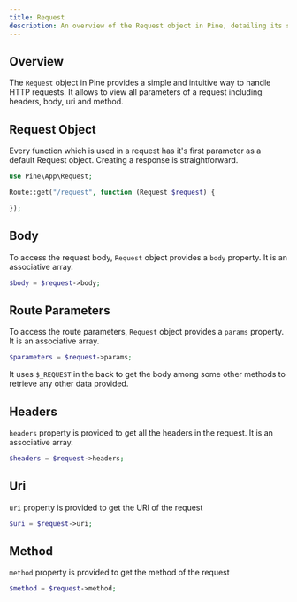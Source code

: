 ```yaml
---
title: Request
description: An overview of the Request object in Pine, detailing its structure and usage in HTTP Requests.
---
```


## Overview

The `Request` object in Pine provides a simple and intuitive way to handle HTTP
requests. It allows to view all parameters of a request including headers, body,
uri and method.

## Request Object
Every function which is used in a request has it's first parameter as a default 
Request object.
Creating a response is straightforward.
```php
use Pine\App\Request;

Route::get("/request", function (Request $request) {

});
```

## Body

To access the request body, `Request` object provides a `body` property. It is an 
associative array.

```php
$body = $request->body;
```

## Route Parameters

To access the route parameters, `Request` object provides a `params` property. It is an 
associative array.

```php
$parameters = $request->params;
```

It uses `$_REQUEST` in the back to get the body among some other methods to 
retrieve any other data provided.

## Headers

`headers` property is provided to get all the headers in the request. It is an 
associative array.

```php
$headers = $request->headers;
```

## Uri

`uri` property is provided to get the URI of the request

```php
$uri = $request->uri;
```

## Method

`method` property is provided to get the method of the request

```php
$method = $request->method;
```

